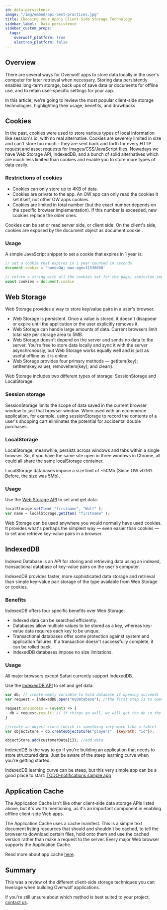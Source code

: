 ```yaml
---
id: data-persistence
image: "/img/embed/api-best-practices.jpg"
title: Choosing your App's Client-Side Storage Technology
sidebar_label:  Data persistence
sidebar_custom_props:
  tags:
    overwolf_platform: true
    electron_platform: false
---
```


## Overview

There are several ways for Overwolf apps to store data locally in the user's computer for later retrieval when necessary. 
Storing data persistently enables long-term storage, back ups of save data or documents for offline use, and to retain user-specific settings for your app.

In this article, we're going to review the most popular client-side storage technologies, highlighting their usage, benefits, and drawbacks.

## Cookies

In the past, cookies were used to store various types of local information like session's id, with no real alternative. Cookies are severely limited in size and can't store too much - they are sent back and forth for every HTTP request and asset requests for Images/CSS/JavaScript files. Nowadays we have Web Storage API, IndexedDB, and a bunch of solid alternatives which are much less limited than cookies and enable you to store more types of data easily.

### Restrictions of cookies

* Cookies can only store up to 4KB of data.
* Cookies are private to the app. An OW app can only read the cookies it set itself, not other OW apps cookies.
* Cookies are limited in total number (but the exact number depends on the specific browser implementation). If this number is exceeded, new cookies replace the older ones.

Cookies can be set or read server side, or client side. On the client's side, cookies are exposed by the document object as document.cookie .

### Usage

A simple JavaScript snippet to set a cookie that expires in 1 year is:

```js
// set a cookie that expires in 1 year counted in seconds
document.cookie = 'name=OW; max-age=31536000' 

// return a string with all the cookies set for the page, semicolon separated
const cookies = document.cookie 
```

## Web Storage

Web Storage provides a way to store key/value pairs in a user's browser.

* Web Storage is persistent. Once a value is stored, it doesn't disappear or expire until the application or the user explicitly removes it.
* Web Storage can handle large amounts of data. Current browsers limit total size per storage area to 5MB.
* Web Storage doesn't depend on the server and sends no data to the server. You're free to store data locally and sync it with the server asynchronously, but Web Storage works equally well and is just as useful offline as it is online.
* Web Storage provides four primary methods — getItem(key); setItem(key,value); removeItem(key); and clear().

Web Storage includes two different types of storage: SessionStorage and LocalStorage.

### Session storage

SessionStorage limits the scope of data saved in the current browser window to just that browser window. When used with an ecommerce application, for example, using sessionStorage to record the contents of a user's shopping cart eliminates the potential for accidental double purchases.

### LocalStorage

LocalStorage, meanwhile, persists across windows and tabs within a single browser. So, if you have the same site open in three windows in Chrome, all could all share the same localStorage container.

LocalStorage databases impose a size limit of ~50Mb (Since OW v0.161. Before, the size was 5Mb).

### Usage

Use the [Web Storage API](https://www.w3.org/TR/2013/REC-webstorage-20130730/) to set and get data:

```js
localStorage.setItem( "firstname", "Wolf" );
var name = localStorage.getItem( "firstname" );
```

Web Storage can be used anywhere you would normally have used cookies. It provides what's perhaps the simplest way — even easier than cookies — to set and retrieve key-value pairs in a browser.

## IndexedDB

Indexed Database is an API for storing and retrieving data using an indexed, transactional database of key-value pairs on the user's computer. 

IndexedDB provides faster, more sophisticated data storage and retrieval than simple key-value pair storage of the type available from Web Storage or cookies.

### Benefits

IndexedDB offers four specific benefits over Web Storage:

* Indexed data can be searched efficiently.
* Databases allow multiple values to be stored as a key, whereas key-value data requires each key to be unique.
* Transactional databases offer some protection against system and application failures. If a transaction doesn't successfully complete, it can be rolled back.
* IndexedDB databases impose no size limitations.

### Usage

All major browsers except Safari currently support IndexedDB.

Use the [IndexedDB API](https://www.w3.org/TR/IndexedDB/) to set and get data:

```js
var db; // create empty variable to hold database if opening succeeds
var request = indexedDB.open("myDatabase"); //the first step is to open a database

request.onsuccess = (event) => {
  db = request.result; // if things go well, we will get the db in the `result` property of our request
}

//create an object store (which is something very much like a table)
var objectStore = db.createObjectStore("players", {keyPath: "id"}); 

objectStore.add(customerData[i]); //add data
```

IndexedDB is the way to go if you're building an application that needs to store structured data. Just be aware of the steep learning curve when you're getting started.

IndexedDB learning curve can be steep, but this very simple app can be a good place to start: [TODO-notifications sample app](https://github.com/mdn/to-do-notifications)

## Application Cache

The Application Cache isn't like other client-side data storage APIs listed above, but it's worth mentioning, as it's an important component in enabling offline client-side Web apps.

The Application Cache uses a cache manifest. This is a simple text document listing resources that should and shouldn't be cached, to tell the browser to download certain files, hold onto them and use the cached version rather than make a request to the server. Every major Web browser supports the Application Cache.

Read more about app cache [here](https://www.html5rocks.com/en/tutorials/appcache/beginner/).

## Summary

This was a review of the different client-side storage techniques you can leverage when building Overwolf applications.  

If you're still unsure about which method is best suited to your project, [contact us](/support/contact-us).

